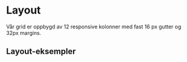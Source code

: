 

# Layout

<Ingress>
  Vår grid er oppbygd av 12 responsive kolonner med fast 16 px gutter og 32px
  margins.
</Ingress>

<br />

<img src={Grid} alt="" />

## Layout-eksempler

<img src={GridLayout} alt="" />
